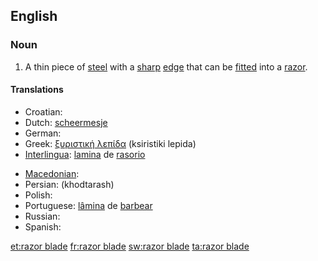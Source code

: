 ==English==

===Noun===
{{en-noun}}

# A thin piece of [[steel]] with a [[sharp]] [[edge]] that can be [[fitted]] into a [[razor]].

====Translations====
{{trans-top|razor blade}}
* Croatian: {{t|hr|žilet|m}}
* Dutch: [[scheermesje]] {{n}}
* German: {{t+|de|Rasierklinge|f}}
* Greek: [[ξυριστική λεπίδα]] (ksiristiki lepida) {{f}}
* [[Interlingua]]: [[lamina]] de [[rasorio]]
{{trans-mid}}
* [[Macedonian]]: {{t|mk|жилет|m|tr=žilét|sc=Cyrl|xs=Macedonian}}
* Persian: {{fa-Arab|[[خودتراش]]}} (khodtarash)
* Polish: {{t+|pl|żyletka|f}}
* Portuguese: [[lâmina]] de [[barbear]] {{f}}
* Russian: {{t+|ru|лезвие|n|sc=Cyrl}}
* Spanish: {{t+|es|cuchilla|f}}
{{trans-bottom}}

[[et:razor blade]]
[[fr:razor blade]]
[[sw:razor blade]]
[[ta:razor blade]]